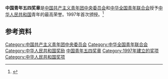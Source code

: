 '''中国青年五四奖章'''是[[中国共产主义青年团中央委员会|中国共产主义青年团中央委员会]]和[[中华全国青年联合会|中华全国青年联合会]]授予[[中华人民共和国|中华人民共和国]]青年的最高荣誉。1997年首次颁授。<ref>{{Cite web|title=中国青年五四奖章|url=http://www.gqt.org.cn/zhuanti/54medal/|accessdate=2020-07-08|work=共青团中央|archive-date=2019-09-05|archive-url=https://web.archive.org/web/20190905001237/http://www.gqt.org.cn/zhuanti/54medal/|dead-url=no}}</ref>

== 参考资料 ==
{{reflist}}

[[Category:中国共产主义青年团中央委员会|Category:中国共产主义青年团中央委员会]]
[[Category:中华全国青年联合会|Category:中华全国青年联合会]]
[[Category:中华人民共和国奖励|Category:中华人民共和国奖励]]
[[Category:中国青年五四奖章|]]
[[Category:1997年建立的奖项|Category:1997年建立的奖项]]
[[Category:中华人民共和国奖项|Category:中华人民共和国奖项]]